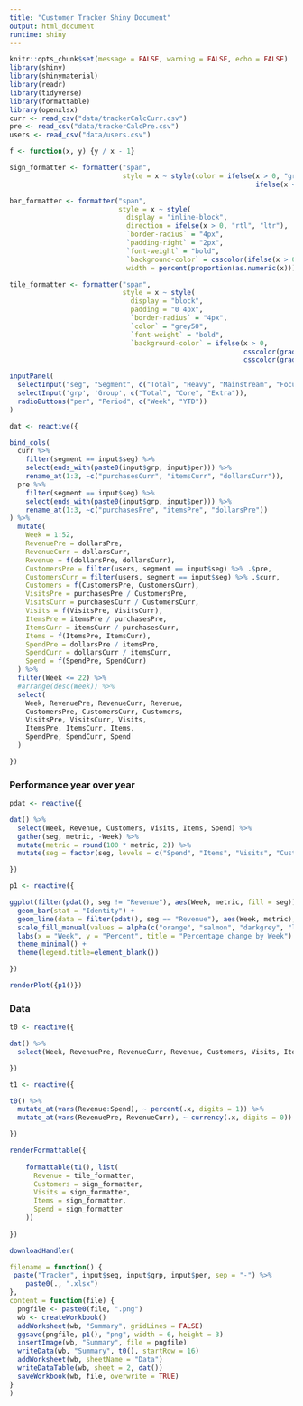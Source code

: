 ```yaml
---
title: "Customer Tracker Shiny Document"
output: html_document
runtime: shiny
---
```


```r
knitr::opts_chunk$set(message = FALSE, warning = FALSE, echo = FALSE)
library(shiny)
library(shinymaterial)
library(readr)
library(tidyverse)
library(formattable)
library(openxlsx)
curr <- read_csv("data/trackerCalcCurr.csv")
pre <- read_csv("data/trackerCalcPre.csv")
users <- read_csv("data/users.csv")
```

```r
f <- function(x, y) {y / x - 1}

sign_formatter <- formatter("span", 
                            style = x ~ style(color = ifelse(x > 0, "green", 
                                                             ifelse(x < 0, "red", "black"))))

bar_formatter <- formatter("span",
                           style = x ~ style(
                             display = "inline-block", 
                             direction = ifelse(x > 0, "rtl", "ltr"), 
                             `border-radius` = "4px", 
                             `padding-right` = "2px",
                             `font-weight` = "bold",
                             `background-color` = csscolor(ifelse(x > 0, "palegreen", "pink")), 
                             width = percent(proportion(as.numeric(x)))))

tile_formatter <- formatter("span",
                            style = x ~ style(
                              display = "block", 
                              padding = "0 4px", 
                              `border-radius` = "4px",
                              `color` = "grey50",
                              `font-weight` = "bold",
                              `background-color` = ifelse(x > 0,
                                                          csscolor(gradient(as.numeric(x), "white", "palegreen")),
                                                          csscolor(gradient(as.numeric(x), "pink", "white")))))
```

```r
inputPanel(
  selectInput("seg", "Segment", c("Total", "Heavy", "Mainstream", "Focus1", "Focus2", "Specialty", "Diverse1", "Diverse2", "Other", "New")),
  selectInput('grp', 'Group', c("Total", "Core", "Extra")),
  radioButtons("per", "Period", c("Week", "YTD"))
)
```

```r
dat <- reactive({

bind_cols(
  curr %>%
    filter(segment == input$seg) %>%
    select(ends_with(paste0(input$grp, input$per))) %>%
    rename_at(1:3, ~c("purchasesCurr", "itemsCurr", "dollarsCurr")),
  pre %>%
    filter(segment == input$seg) %>%
    select(ends_with(paste0(input$grp, input$per))) %>%
    rename_at(1:3, ~c("purchasesPre", "itemsPre", "dollarsPre"))
) %>%
  mutate(
    Week = 1:52,
    RevenuePre = dollarsPre,
    RevenueCurr = dollarsCurr,
    Revenue = f(dollarsPre, dollarsCurr),
    CustomersPre = filter(users, segment == input$seg) %>% .$pre,
    CustomersCurr = filter(users, segment == input$seg) %>% .$curr,
    Customers = f(CustomersPre, CustomersCurr),
    VisitsPre = purchasesPre / CustomersPre,
    VisitsCurr = purchasesCurr / CustomersCurr,
    Visits = f(VisitsPre, VisitsCurr),
    ItemsPre = itemsPre / purchasesPre,
    ItemsCurr = itemsCurr / purchasesCurr,
    Items = f(ItemsPre, ItemsCurr),
    SpendPre = dollarsPre / itemsPre,
    SpendCurr = dollarsCurr / itemsCurr,
    Spend = f(SpendPre, SpendCurr)
  ) %>%
  filter(Week <= 22) %>%
  #arrange(desc(Week)) %>%
  select(
    Week, RevenuePre, RevenueCurr, Revenue,
    CustomersPre, CustomersCurr, Customers,
    VisitsPre, VisitsCurr, Visits,
    ItemsPre, ItemsCurr, Items,
    SpendPre, SpendCurr, Spend
  )

})
```

### Performance year over year
    
```r
pdat <- reactive({

dat() %>%
  select(Week, Revenue, Customers, Visits, Items, Spend) %>%
  gather(seg, metric, -Week) %>%
  mutate(metric = round(100 * metric, 2)) %>%
  mutate(seg = factor(seg, levels = c("Spend", "Items", "Visits", "Customers", "Revenue")))

})

p1 <- reactive({

ggplot(filter(pdat(), seg != "Revenue"), aes(Week, metric, fill = seg)) +
  geom_bar(stat = "Identity") + 
  geom_line(data = filter(pdat(), seg == "Revenue"), aes(Week, metric), col = "darkgrey") +
  scale_fill_manual(values = alpha(c("orange", "salmon", "darkgrey", "lightgreen", "lightblue"), 0.5)) +
  labs(x = "Week", y = "Percent", title = "Percentage change by Week") +
  theme_minimal() +
  theme(legend.title=element_blank())

})

renderPlot({p1()})
```
    
### Data

```r
t0 <- reactive({

dat() %>%
  select(Week, RevenuePre, RevenueCurr, Revenue, Customers, Visits, Items, Spend)

})

t1 <- reactive({

t0() %>%
  mutate_at(vars(Revenue:Spend), ~ percent(.x, digits = 1)) %>%
  mutate_at(vars(RevenuePre, RevenueCurr), ~ currency(.x, digits = 0))

})

renderFormattable({
    
    formattable(t1(), list(
      Revenue = tile_formatter,
      Customers = sign_formatter,
      Visits = sign_formatter,
      Items = sign_formatter,
      Spend = sign_formatter
    ))
    
})
```

```r
downloadHandler(

filename = function() {
 paste("Tracker", input$seg, input$grp, input$per, sep = "-") %>%
    paste0(., ".xlsx")
},
content = function(file) {
  pngfile <- paste0(file, ".png")
  wb <- createWorkbook()
  addWorksheet(wb, "Summary", gridLines = FALSE)
  ggsave(pngfile, p1(), "png", width = 6, height = 3)
  insertImage(wb, "Summary", file = pngfile)
  writeData(wb, "Summary", t0(), startRow = 16)
  addWorksheet(wb, sheetName = "Data")
  writeDataTable(wb, sheet = 2, dat())
  saveWorkbook(wb, file, overwrite = TRUE)
}
)
```

<br>